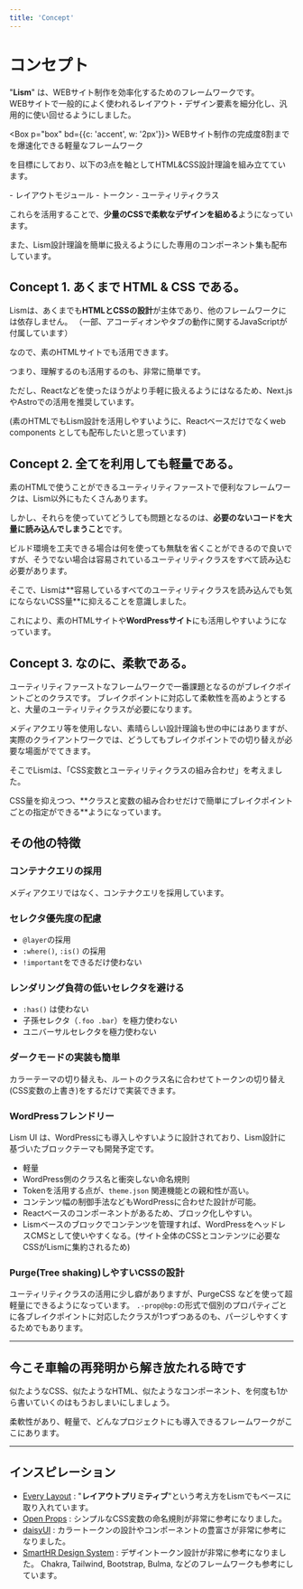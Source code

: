 ```yaml
---
title: 'Concept'
---
```


# コンセプト

"**Lism**" は、WEBサイト制作を効率化するためのフレームワークです。  
WEBサイトで一般的によく使われるレイアウト・デザイン要素を細分化し、汎用的に使い回せるようにしました。

<Box p="box" bd={{c: 'accent', w: '2px'}}>
	WEBサイト制作の完成度8割までを爆速化できる軽量なフレームワーク
</Box>

を目標にしており、以下の3点を軸としてHTML&CSS設計理論を組み立てています。

<Box p="box" bgc="pale">
	- レイアウトモジュール
	- トークン
	- ユーティリティクラス
</Box>


これらを活用することで、**少量のCSSで柔軟なデザインを組める**ようになっています。

また、Lism設計理論を簡単に扱えるようにした専用のコンポーネント集も配布しています。


## Concept 1. あくまで HTML & CSS である。

Lismは、あくまでも**HTMLとCSSの設計**が主体であり、他のフレームワークには依存しません。
（一部、アコーディオンやタブの動作に関するJavaScriptが付属しています）

なので、素のHTMLサイトでも活用できます。

<Alert preset="point">
つまり、理解するのも活用するのも、非常に簡単です。
</Alert>

ただし、Reactなどを使ったほうがより手軽に扱えるようにはなるため、Next.jsやAstroでの活用を推奨しています。

(素のHTMLでもLism設計を活用しやすいように、Reactベースだけでなくweb components としても配布したいと思っています)


## Concept 2. 全てを利用しても軽量である。

素のHTMLで使うことができるユーティリティファーストで便利なフレームワークは、Lism以外にもたくさんあります。

しかし、それらを使っていてどうしても問題となるのは、**必要のないコードを大量に読み込んでしまうこと**です。

ビルド環境を工夫できる場合は何を使っても無駄を省くことができるので良いですが、そうでない場合は容易されているユーティリティクラスをすべて読み込む必要があります。


<Alert preset="point">
そこで、Lismは**容易しているすべてのユーティリティクラスを読み込んでも気にならないCSS量**に抑えることを意識しました。
</Alert>

これにより、素のHTMLサイトや**WordPressサイト**にも活用しやすいようになっています。


## Concept 3. なのに、柔軟である。

ユーティリティファーストなフレームワークで一番課題となるのがブレイクポイントごとのクラスです。
ブレイクポイントに対応して柔軟性を高めようとすると、大量のユーティリティクラスが必要になります。

メディアクエリ等を使用しない、素晴らしい設計理論も世の中にはありますが、実際のクライアントワークでは、どうしてもブレイクポイントでの切り替えが必要な場面がでてきます。

そこでLismは、「CSS変数とユーティリティクラスの組み合わせ」を考えました。

<Alert preset="point">
CSS量を抑えつつ、**クラスと変数の組み合わせだけで簡単にブレイクポイントごとの指定ができる**ようになっています。
</Alert>


## その他の特徴


### コンテナクエリの採用

メディアクエリではなく、コンテナクエリを採用しています。


### セレクタ優先度の配慮

- `@layer`の採用
- `:where()`, `:is()` の採用
- `!important`をできるだけ使わない


### レンダリング負荷の低いセレクタを避ける

- `:has()` は使わない
- 子孫セレクタ（`.foo .bar`）を極力使わない
- ユニバーサルセレクタを極力使わない


### ダークモードの実装も簡単

カラーテーマの切り替えも、ルートのクラス名に合わせてトークンの切り替え(CSS変数の上書き)をするだけで実装できます。



### WordPressフレンドリー

Lism UI は、WordPressにも導入しやすいように設計されており、Lism設計に基づいたブロックテーマも開発予定です。

- 軽量
- WordPress側のクラス名と衝突しない命名規則
- Tokenを活用する点が、`theme.json` 関連機能との親和性が高い。
- コンテンツ幅の制御手法などもWordPressに合わせた設計が可能。
- Reactベースのコンポーネントがあるため、ブロック化しやすい。
- Lismベースのブロックでコンテンツを管理すれば、WordPressをヘッドレスCMSとして使いやすくなる。(サイト全体のCSSとコンテンツに必要なCSSがLismに集約されるため)


### Purge(Tree shaking)しやすいCSSの設計

ユーティリティクラスの活用に少し癖がありますが、PurgeCSS などを使って超軽量にできるようになっています。
`.-prop@bp:`の形式で個別のプロパティごとに各ブレイクポイントに対応したクラスが1つずつあるのも、パージしやすくするためでもあります。


---

## 今こそ車輪の再発明から解き放たれる時です

似たようなCSS、似たようなHTML、似たようなコンポーネント、を何度も1から書いていくのはもうおしまいにしましょう。

柔軟性があり、軽量で、どんなプロジェクトにも導入できるフレームワークがここにあります。

---


## インスピレーション

- [Every Layout](https://every-layout.dev/) : "**レイアウトプリミティブ**"という考え方をLismでもベースに取り入れています。
- [Open Props](https://open-props.style/#shadows) : シンプルなCSS変数の命名規則が非常に参考になりました。
- [daisyUI](https://daisyui.com/) : カラートークンの設計やコンポーネントの豊富さが非常に参考になりました。
- [SmartHR Design System](https://smarthr.design/products/design-tokens/) : デザイントークン設計が非常に参考になりました。
Chakra, Tailwind, Bootstrap, Bulma, などのフレームワークも参考にしています。
